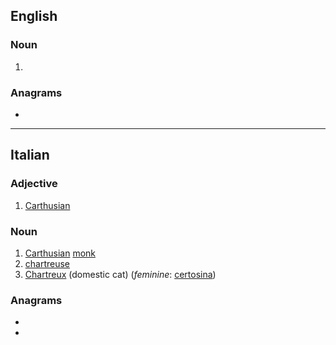 ==English==

===Noun===
{{en-noun|-}}

# {{lb|en|art}} {{alt form|en|certosina}}

===Anagrams===
* {{anagrams|en|a=ceinoorst|Socotrine|coronites|cortisone|osteocrin}}

----

==Italian==
{{wikipedia|lang=it}}

===Adjective===
{{it-adj|certosin}}

# [[Carthusian]]

===Noun===
{{it-noun|m}}

# [[Carthusian]] [[monk]]
# [[chartreuse]]
# [[Chartreux]] (domestic cat) (''feminine'': [[certosina]])

===Anagrams===
* {{l|it|cortisone}}
* {{l|it|resoconti}}

{{C|it|Domestic cats}}